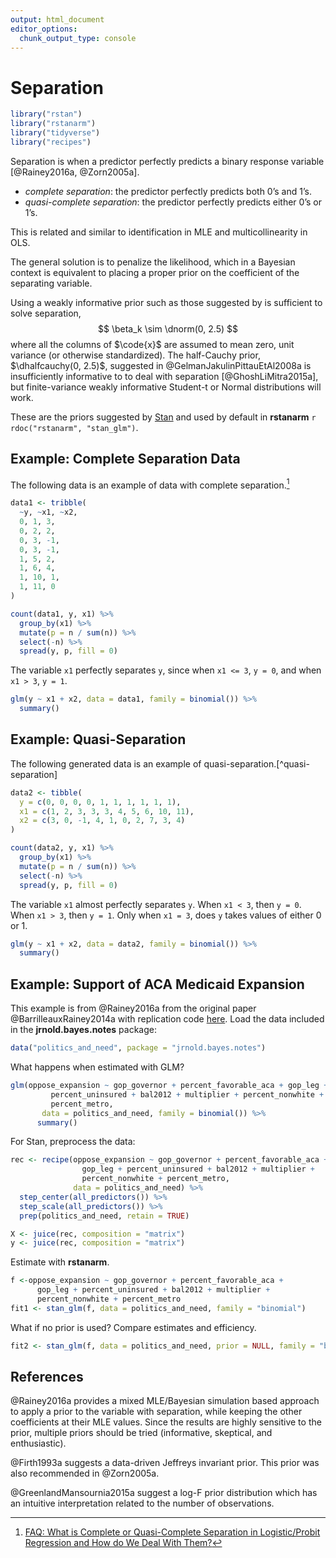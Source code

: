 ```yaml
---
output: html_document
editor_options: 
  chunk_output_type: console
---
```


# Separation

```r
library("rstan")
library("rstanarm")
library("tidyverse")
library("recipes")
```

Separation is when a predictor perfectly predicts a binary response variable [@Rainey2016a, @Zorn2005a].

-   *complete separation*: the predictor perfectly predicts both 0's and 1's.
-   *quasi-complete separation*: the predictor perfectly predicts either 0's or 1's.

This is related and similar to identification in MLE and multicollinearity in OLS.

The general solution is to penalize the likelihood, which in a Bayesian context is equivalent to placing a proper prior on the coefficient of the separating variable.

Using a weakly informative prior such as those suggested by is sufficient to solve separation,
$$
\beta_k \sim \dnorm(0, 2.5)
$$
where all the columns of $\code{x}$ are assumed to mean zero, unit variance (or otherwise standardized).
The half-Cauchy prior, $\dhalfcauchy(0, 2.5)$, suggested in @GelmanJakulinPittauEtAl2008a is insufficiently informative to  to deal with separation [@GhoshLiMitra2015a], but finite-variance weakly informative Student-t or Normal distributions will work.

These are the priors suggested by [Stan](https://github.com/stan-dev/stan/wiki/Prior-Choice-Recommendations) and 
used by default in **rstanarm** `r rdoc("rstanarm", "stan_glm")`.

## Example: Complete Separation Data

The following data is an example of data with complete separation.[^fake-separation]
```r
data1 <- tribble(
  ~y, ~x1, ~x2,
  0, 1, 3,
  0, 2, 2,
  0, 3, -1,
  0, 3, -1,
  1, 5, 2,
  1, 6, 4,
  1, 10, 1,
  1, 11, 0  
)
```

```r
count(data1, y, x1) %>%
  group_by(x1) %>%
  mutate(p = n / sum(n)) %>%
  select(-n) %>% 
  spread(y, p, fill = 0)
```

The variable `x1` perfectly separates `y`, since when `x1 <= 3`, `y = 0`,
and when `x1 > 3`, `y = 1`.

```r
glm(y ~ x1 + x2, data = data1, family = binomial()) %>%
  summary()
```

## Example: Quasi-Separation

The following generated data is an example of quasi-separation.[^quasi-separation]

```r
data2 <- tibble(
  y = c(0, 0, 0, 0, 1, 1, 1, 1, 1, 1),
  x1 = c(1, 2, 3, 3, 3, 4, 5, 6, 10, 11),
  x2 = c(3, 0, -1, 4, 1, 0, 2, 7, 3, 4)
)
```

```r
count(data2, y, x1) %>%
  group_by(x1) %>%
  mutate(p = n / sum(n)) %>%
  select(-n) %>% 
  spread(y, p, fill = 0)
```

The variable `x1` almost perfectly separates `y`.
When `x1 < 3`, then `y = 0`.
When `x1 > 3`, then `y = 1`.
Only when `x1 = 3`, does `y` takes values of either 0 or 1.

```r
glm(y ~ x1 + x2, data = data2, family = binomial()) %>%
  summary()
```

## Example: Support of ACA Medicaid Expansion

This example is from @Rainey2016a from the original paper @BarrilleauxRainey2014a
with replication code [here](https://github.com/carlislerainey/separation).
Load the data included in the **jrnold.bayes.notes** package:
```r
data("politics_and_need", package = "jrnold.bayes.notes")
```

What happens when estimated with GLM?
```r
glm(oppose_expansion ~ gop_governor + percent_favorable_aca + gop_leg +
         percent_uninsured + bal2012 + multiplier + percent_nonwhite +
         percent_metro,
       data = politics_and_need, family = binomial()) %>%
      summary()
```

For Stan, preprocess the data:
```r
rec <- recipe(oppose_expansion ~ gop_governor + percent_favorable_aca + 
                gop_leg + percent_uninsured + bal2012 + multiplier +
                percent_nonwhite + percent_metro,
              data = politics_and_need) %>%
  step_center(all_predictors()) %>%
  step_scale(all_predictors()) %>%
  prep(politics_and_need, retain = TRUE)

X <- juice(rec, composition = "matrix")
y <- juice(rec, composition = "matrix")
```


Estimate with **rstanarm**.
```r
f <-oppose_expansion ~ gop_governor + percent_favorable_aca + 
      gop_leg + percent_uninsured + bal2012 + multiplier +
      percent_nonwhite + percent_metro
fit1 <- stan_glm(f, data = politics_and_need, family = "binomial")
```

What if no prior is used? Compare estimates and efficiency.
```r
fit2 <- stan_glm(f, data = politics_and_need, prior = NULL, family = "binomial")
```

## References

@Rainey2016a provides a mixed MLE/Bayesian simulation based approach to apply a prior to the variable with separation, while keeping the other coefficients at their MLE values.
Since the results are highly sensitive to the prior, multiple priors should be tried (informative, skeptical, and enthusiastic).

@Firth1993a suggests a data-driven Jeffreys invariant prior. This prior was also recommended in @Zorn2005a.

@GreenlandMansournia2015a suggest a log-F prior distribution which has an intuitive interpretation related to the number of observations.

[^fake-separation]: [FAQ: What is Complete or Quasi-Complete Separation in Logistic/Probit Regression and How do We Deal With Them?](https://stats.idre.ucla.edu/other/mult-pkg/faq/general/faqwhat-is-complete-or-quasi-complete-separation-in-logisticprobit-regression-and-how-do-we-deal-with-them/)
